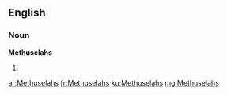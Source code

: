 ==English==

===Noun===
'''Methuselahs'''

# {{plural of|[[Methuselah]]}}

[[ar:Methuselahs]]
[[fr:Methuselahs]]
[[ku:Methuselahs]]
[[mg:Methuselahs]]